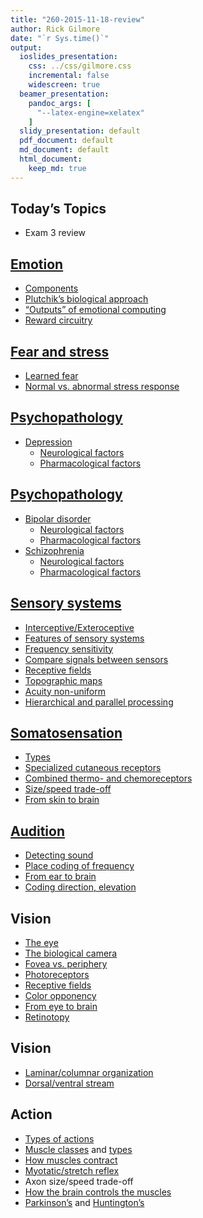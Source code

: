 ```yaml
---
title: "260-2015-11-18-review"
author: Rick Gilmore
date: "`r Sys.time()`"
output:
  ioslides_presentation:
    css: ../css/gilmore.css
    incremental: false
    widescreen: true
  beamer_presentation:
    pandoc_args: [
      "--latex-engine=xelatex"
    ]
  slidy_presentation: default
  pdf_document: default
  md_document: default
  html_document:
    keep_md: true
---
```


## Today's Topics

- Exam 3 review

## [Emotion](https://rawgit.com/psu-psychology/psych-260/master/lectures/2015-10-19/260-2015-10-19-emotion.html)

- [Components](https://rawgit.com/psu-psychology/psych-260/master/lectures/2015-10-19/260-2015-10-19-emotion.html#6)
- [Plutchik's biological approach](https://rawgit.com/psu-psychology/psych-260/master/lectures/2015-10-19/260-2015-10-19-emotion.html#7)
- ["Outputs" of emotional computing](https://rawgit.com/psu-psychology/psych-260/master/lectures/2015-10-19/260-2015-10-19-emotion.html#19)
- [Reward circuitry](https://rawgit.com/psu-psychology/psych-260/master/lectures/2015-10-19/260-2015-10-19-emotion.html#29)


## [Fear and stress](https://rawgit.com/psu-psychology/psych-260/master/lectures/2015-10-21/260-2015-10-21-fear-stress.html)

- [Learned fear](https://rawgit.com/psu-psychology/psych-260/master/lectures/2015-10-21/260-2015-10-21-fear-stress.html#6)
- [Normal vs. abnormal stress response](https://rawgit.com/psu-psychology/psych-260/master/lectures/2015-10-21/260-2015-10-21-fear-stress.html#19)

## [Psychopathology](https://rawgit.com/psu-psychology/psych-260/master/lectures/2015-10-23/260-2015-10-23-psychopathology-I.html)

- [Depression](https://rawgit.com/psu-psychology/psych-260/master/lectures/2015-10-23/260-2015-10-23-psychopathology-I.html)
    + [Neurological factors](https://rawgit.com/psu-psychology/psych-260/master/lectures/2015-10-23/260-2015-10-23-psychopathology-I.html#8)
    + [Pharmacological factors](https://rawgit.com/psu-psychology/psych-260/master/lectures/2015-10-23/260-2015-10-23-psychopathology-I.html#17)
    
## [Psychopathology](https://rawgit.com/psu-psychology/psych-260/master/lectures/2015-10-26/260-2015-10-26-psychopathology-II.html)

- [Bipolar disorder](https://rawgit.com/psu-psychology/psych-260/master/lectures/2015-10-26/260-2015-10-26-psychopathology-II.html#8)
    + [Neurological factors](https://rawgit.com/psu-psychology/psych-260/master/lectures/2015-10-26/260-2015-10-26-psychopathology-II.html#12)
    + [Pharmacological factors](https://rawgit.com/psu-psychology/psych-260/master/lectures/2015-10-26/260-2015-10-26-psychopathology-II.html#17)
- [Schizophrenia](https://rawgit.com/psu-psychology/psych-260/master/lectures/2015-10-26/260-2015-10-26-psychopathology-II.html#22)
    + [Neurological factors](https://rawgit.com/psu-psychology/psych-260/master/lectures/2015-10-26/260-2015-10-26-psychopathology-II.html#30)
    + [Pharmacological factors](https://rawgit.com/psu-psychology/psych-260/master/lectures/2015-10-26/260-2015-10-26-psychopathology-II.html#33)
    
## [Sensory systems](https://rawgit.com/psu-psychology/psych-260/master/lectures/2015-11-02/260-2015-11-02-sensation.html)

- [Interceptive/Exteroceptive](https://rawgit.com/psu-psychology/psych-260/master/lectures/2015-11-02/260-2015-11-02-sensation.html#11)
- [Features of sensory systems](https://rawgit.com/psu-psychology/psych-260/master/lectures/2015-11-02/260-2015-11-02-sensation.html#19)
- [Frequency sensitivity](https://rawgit.com/psu-psychology/psych-260/master/lectures/2015-11-02/260-2015-11-02-sensation.html#21)
- [Compare signals between sensors](https://rawgit.com/psu-psychology/psych-260/master/lectures/2015-11-02/260-2015-11-02-sensation.html#23)
- [Receptive fields](https://rawgit.com/psu-psychology/psych-260/master/lectures/2015-11-02/260-2015-11-02-sensation.html#25)
- [Topographic maps](https://rawgit.com/psu-psychology/psych-260/master/lectures/2015-11-02/260-2015-11-02-sensation.html#28)
- [Acuity non-uniform](https://rawgit.com/psu-psychology/psych-260/master/lectures/2015-11-02/260-2015-11-02-sensation.html#31)
- [Hierarchical and parallel processing](https://rawgit.com/psu-psychology/psych-260/master/lectures/2015-11-02/260-2015-11-02-sensation.html#35)

## [Somatosensation](https://rawgit.com/psu-psychology/psych-260/master/lectures/2015-11-04/260-2015-11-04-somatosensation.html)

- [Types](https://rawgit.com/psu-psychology/psych-260/master/lectures/2015-11-04/260-2015-11-04-somatosensation.html#5)
- [Specialized cutaneous receptors](https://rawgit.com/psu-psychology/psych-260/master/lectures/2015-11-04/260-2015-11-04-somatosensation.html#9)
- [Combined thermo- and chemoreceptors](https://rawgit.com/psu-psychology/psych-260/master/lectures/2015-11-04/260-2015-11-04-somatosensation.html#11)
- [Size/speed trade-off](https://rawgit.com/psu-psychology/psych-260/master/lectures/2015-11-04/260-2015-11-04-somatosensation.html#13)
- [From skin to brain](https://rawgit.com/psu-psychology/psych-260/master/lectures/2015-11-04/260-2015-11-04-somatosensation.html#14)

## [Audition](https://rawgit.com/psu-psychology/psych-260/master/lectures/2015-11-11/260-2015-11-11-audition.html)

- [Detecting sound](https://rawgit.com/psu-psychology/psych-260/master/lectures/2015-11-11/260-2015-11-11-audition.html#7)
- [Place coding of frequency](https://rawgit.com/psu-psychology/psych-260/master/lectures/2015-11-11/260-2015-11-11-audition.html#26)
- [From ear to brain](https://rawgit.com/psu-psychology/psych-260/master/lectures/2015-11-11/260-2015-11-11-audition.html#22)
- [Coding direction, elevation](https://rawgit.com/psu-psychology/psych-260/master/lectures/2015-11-11/260-2015-11-11-audition.html#32)

## Vision

- [The eye](https://rawgit.com/psu-psychology/psych-260/master/lectures/2015-11-13/260-2015-11-13-vision-I.html)
- [The biological camera](https://rawgit.com/psu-psychology/psych-260/master/lectures/2015-11-13/260-2015-11-13-vision-I.html#16)
- [Fovea vs. periphery](https://rawgit.com/psu-psychology/psych-260/master/lectures/2015-11-13/260-2015-11-13-vision-I.html#25)
- [Photoreceptors](https://rawgit.com/psu-psychology/psych-260/master/lectures/2015-11-13/260-2015-11-13-vision-I.html#28)
- [Receptive fields](https://rawgit.com/psu-psychology/psych-260/master/lectures/2015-11-16/260-2015-11-16-vision-II.html#8)
- [Color opponency](https://rawgit.com/psu-psychology/psych-260/master/lectures/2015-11-16/260-2015-11-16-vision-II.html#11)
- [From eye to brain](https://rawgit.com/psu-psychology/psych-260/master/lectures/2015-11-16/260-2015-11-16-vision-II.html#13)
- [Retinotopy](https://rawgit.com/psu-psychology/psych-260/master/lectures/2015-11-16/260-2015-11-16-vision-II.html#21)

## Vision

- [Laminar/columnar organization](https://rawgit.com/psu-psychology/psych-260/master/lectures/2015-11-16/260-2015-11-16-vision-II.html#23)
- [Dorsal/ventral stream](https://rawgit.com/psu-psychology/psych-260/master/lectures/2015-11-16/260-2015-11-16-vision-II.html#32)

## Action

- [Types of actions](https://rawgit.com/psu-psychology/psych-260/master/lectures/2015-11-06/260-2015-11-06-action-I.html#8)
- [Muscle classes](https://rawgit.com/psu-psychology/psych-260/master/lectures/2015-11-06/260-2015-11-06-action-I.html#11) and [types](https://rawgit.com/psu-psychology/psych-260/master/lectures/2015-11-06/260-2015-11-06-action-I.html#13)
- [How muscles contract](https://rawgit.com/psu-psychology/psych-260/master/lectures/2015-11-06/260-2015-11-06-action-I.html#15)
- [Myotatic/stretch reflex](https://rawgit.com/psu-psychology/psych-260/master/lectures/2015-11-09/260-2015-11-09-action-II.html#5)
- Axon size/speed trade-off
- [How the brain controls the muscles](https://rawgit.com/psu-psychology/psych-260/master/lectures/2015-11-09/260-2015-11-09-action-II.html#14)
- [Parkinson's](https://rawgit.com/psu-psychology/psych-260/master/lectures/2015-11-09/260-2015-11-09-action-II.html#20) and [Huntington's](https://rawgit.com/psu-psychology/psych-260/master/lectures/2015-11-09/260-2015-11-09-action-II.html#22)

